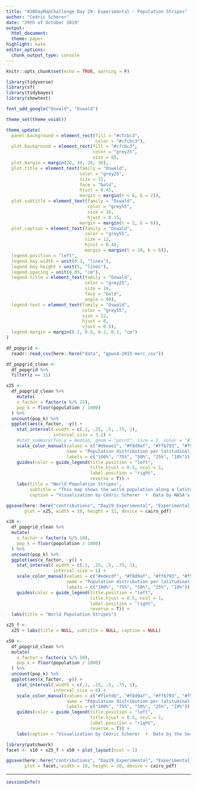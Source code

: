 ```yaml
---
title: "#30DayMapChallenge Day 29: Experimental - Population Stripes"
author: "Cedric Scherer"
date: "29th of October 2019"
output:
  html_document:
  theme: paper
highlight: kate
editor_options:
  chunk_output_type: console
---
```

  
```r
knitr::opts_chunk$set(echo = TRUE, warning = F)
```

```r
library(tidyverse)
library(sf)
library(tidybayes)
library(showtext)

font_add_google("Oswald", "Oswald")

theme_set(theme_void())

theme_update(
  panel.background = element_rect(fill = "#cfcbc3", 
                                  color = "#cfcbc3"),
  plot.background = element_rect(fill = "#cfcbc3", 
                                 color = "grey25",
                                 size = 8),
  plot.margin = margin(20, 30, 20, 30),
  plot.title = element_text(family = "Oswald", 
                            color = "grey25",
                            size = 32,
                            face = "bold",
                            hjust = 0.45,
                            margin = margin(t = 6, b = 2)),
  plot.subtitle = element_text(family = "Oswald", 
                               color = "grey55",
                               size = 16,
                               hjust = 0.15,
                            margin = margin(t = 2, b = 6)),
  plot.caption = element_text(family = "Oswald", 
                              color = "grey55",
                              size = 12,
                              hjust = 0.44,
                              margin = margin(t = 20, b = 6)),
  legend.position = "left",
  legend.key.width = unit(0.3, "lines"),
  legend.key.height = unit(5, "lines"),
  legend.spacing = unit(0.05, "cm"),
  legend.title = element_text(family = "Oswald", 
                              color = "grey25",
                              size = 16,
                              face = "bold",
                              angle = 90),
  legend.text = element_text(family = "Oswald", 
                             color = "grey55",
                             size = 12,
                             hjust = 0,
                             vjust = 0.5),
  legend.margin = margin(0.2, 0.6, 0.2, 0.2, "cm")
)
```

```r
df_popgrid <-
  readr::read_csv(here::here("data", "gpwv4-2015-merc.csv"))

df_popgrid_clean <-
  df_popgrid %>% 
  filter(z == 11)
```

```r
x25 <-
  df_popgrid_clean %>%   
    mutate(
    x_factor = factor(x %/% 25),
    pop_k = floor(population / 1000)
  ) %>% 
  uncount(pop_k) %>% 
  ggplot(aes(x_factor, -y)) + 
    stat_interval(.width = c(.1, .25, .5, .75, 1),
                  interval_size = 3.2) + 
    #stat_summary(fun.y = median, geom = "point", size = 1, color = "#71144b") + 
    scale_color_manual(values = c("#ebeae1", "#f8d9af", "#ffb793", "#f56965", "#d92864"),
                       name = "Population distribution per latitudinal stripe",
                       labels = c("100%", "75%", "50%", "25%", "10%")) +
    guides(color = guide_legend(title.position = "left", 
                                title.hjust = 0.5, ncol = 1,
                                label.position = "right",
                                reverse = T)) +
    labs(title = "World Population Stripes",
         subtitle = "This map shows the world population along a latitudinal gradient. Each stripe represents the distribution of the human population and has a width of approx. 490 km at the Equator.",
         caption = "Visualization by Cédric Scherer  •  Data by NASA's Socioeconomic Data and Applications Center (SEDAC)")

ggsave(here::here("contributions", "Day29_Experimental", "Experimental_PopIntervals.pdf"), 
       plot = x25, width = 18, height = 11, device = cairo_pdf)
```

```r
x10 <-
  df_popgrid_clean %>% 
  mutate(
    x_factor = factor(x %/% 10),
    pop_k = floor(population / 1000)
  ) %>% 
  uncount(pop_k) %>% 
  ggplot(aes(x_factor, -y)) + 
    stat_interval(.width = c(.1, .25, .5, .75, 1),
                  interval_size = 1) + 
    scale_color_manual(values = c("#edecdf", "#f8d9af", "#ffb793", "#f56965", "#d92864"),
                       name = "Population distribution per latitudinal stripe",
                       labels = c("100%", "75%", "50%", "25%", "10%")) +
    guides(color = guide_legend(title.position = "left", 
                                title.hjust = 0.5, ncol = 1,
                                label.position = "right",
                                reverse = T)) +
  labs(title = "World Population Stripes")

x25_f <-
  x25 + labs(title = NULL, subtitle = NULL, caption = NULL)

x50 <-
  df_popgrid_clean %>% 
  mutate(
    x_factor = factor(x %/% 50),
    pop_k = floor(population / 1000)
  ) %>% 
  uncount(pop_k) %>% 
  ggplot(aes(x_factor, -y)) + 
    stat_interval(.width = c(.1, .25, .5, .75, 1),
                  interval_size = 6) + 
    scale_color_manual(values = c("#f1efdb", "#f8d9af", "#ffb793", "#f56965", "#d92864"),
                       name = "Population distribution per latitudinal stripe",
                       labels = c("100%", "75%", "50%", "25%", "10%")) +
    guides(color = guide_legend(title.position = "left", 
                                title.hjust = 0.5, ncol = 1,
                                label.position = "right",
                                reverse = T)) +
    labs(caption = "Visualization by Cédric Scherer  •  Data by the Socioeconomic Data and Applications Center (SEDAC)")

library(patchwork)
facet <- x10 + x25_f + x50 + plot_layout(ncol = 1)

ggsave(here::here("contributions", "Day29_Experimental", "Experimental_PopIntervals_facet.pdf"), 
       plot = facet, width = 18, height = 30, device = cairo_pdf)
```

***

```r
sessionInfo()
```

